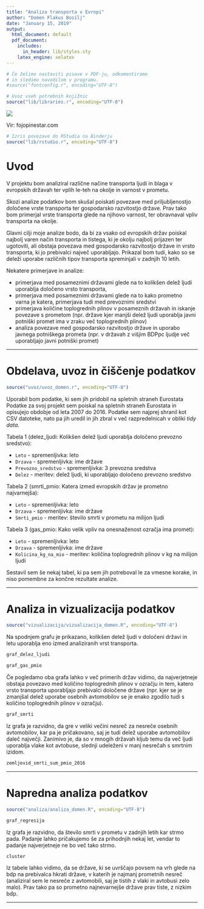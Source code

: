 ```yaml
---
title: "Analiza transporta v Evropi"
author: "Domen Flakus Bosilj"
date: "January 15, 2019"
output:
  html_document: default
  pdf_document:
    includes:
      in_header: lib/styles.sty
    latex_engine: xelatex
---
```


```r
# Če želimo nastaviti pisave v PDF-ju, odkomentiramo
# in sledimo navodilom v programu.
#source("fontconfig.r", encoding="UTF-8")

# Uvoz vseh potrebnih knjižnic
source("lib/libraries.r", encoding="UTF-8")
```

![](http://fojopinestar.com/images/image_contact.png)

Vir: fojopinestar.com

```r
# Izris povezave do RStudia na Binderju
source("lib/rstudio.r", encoding="UTF-8")
```

# Uvod

V projektu bom analiziral različne načine transporta ljudi in blaga v evropskih državah ter vplih le-teh na okolje in varnost v prometu.

Skozi analize podatkov bom skušal poiskati povezave med priljubljenostjo določene vrste transporta ter gospodarsko razvitostjo države. Prav tako bom primerjal vrste transporta glede na njihovo varnost, ter obravnaval vpliv transporta na okolje.

Glavni cilji moje analize bodo, da bi za vsako od evropskih držav poiskal najbolj varen način transporta in tistega, ki je okolju najbolj prijazen ter ugotoviti, ali obstaja povezava med gospodarsko razvitostjo države in vrsto transporta, ki jo prebivalci največ uporabljajo. Prikazal bom tudi, kako so se deleži uporabe različnih tipov transporta spreminjali v zadnjih 10 letih.

Nekatere primerjave in analize:

- primerjava med posameznimi državami glede na to kolikšen delež ljudi uporablja določeno vrsto transporta,
- primerjava med posameznimi državami glede na to kako prometno varna je katera, primerjava tudi med prevoznimi sredstvi
- primerjava količine toplogrednih plinov v posameznih državah in iskanje povezave s prometom (npr. države kjer manjši delež ljudi uporablja javni potniški promet ima v zraku več toplogrednih plinov)
- analiza povezave med gospodarsko razvitostjo države in uporabo javnega potniškega prometa (npr. v državah z višjim BDPpc ljudje več uporabljajo javni potniški promet)

***

# Obdelava, uvoz in čiščenje podatkov

```r
source("uvoz/uvoz_domen.r", encoding="UTF-8")
```

Uporabil bom podatke, ki sem jih pridobil na spletnih straneh Eurostata 
Podatke za svoj projekt sem poiskal na spletnih straneh Eurostata in opisujejo obdobje od leta 2007 do 2016. Podatke sem najprej shranil kot CSV datoteke, nato pa jih uredil in jih zbral v več razpredelnicah v obliki *tidy data*.

Tabela 1 (delez_ljudi: Kolikšen delež ljudi uporablja določeno prevozno sredstvo):

- `Leto` - spremenljivka: leto
- `Drzava` - spremenljivka: ime države
- `Prevozno_sredstvo` - spremenljivka: 3 prevozna sredstva
- `Delez` - meritev: delež ljudi, ki uporabljajo določeno prevozno sredstvo

Tabela 2 (smrti_pmio: Katera izmed evropskih držav je prometno najvarnejša):

- `Leto` - spremenljivka: leto
- `Drzava` - spremenljivka: ime države
- `Smrti_pmio` - meritev: število smrti v prometu na milijon ljudi
  
Tabela 3 (gas_pmio: Kako velik vpliv na onesnaženost ozračja ima promet):

- `Leto` - spremenljivka: leto
- `Drzava` - spremenljivka: ime države
- `Kolicina_kg_na_mio` - meritev: količina toplogrednih plinov v kg na milijon ljudi


Sestavil sem še nekaj tabel, ki pa sem jih potreboval le za vmesne korake, in niso pomembne za končne rezultate analize.


***

# Analiza in vizualizacija podatkov

```r
source("vizualizacija/vizualizacija_domen.R", encoding="UTF-8")
```


Na spodnjem grafu je prikazano, kolikšen delež ljudi v določeni državi in letu uporablja eno izmed analiziranih vrst transporta.

```r
graf_delez_ljudi
```

```r
graf_gas_pmio
```

Če pogledamo oba grafa lahko v več primerih držav vidimo, da najverjetneje obstaja povezavo med količino toplogrednih plinov v ozračju in tem, katero vrsto transporta uporabljajo prebivalci določene države (npr. kjer se je zmanjšal delež uporabe osebnih avtomobilov se je enako zgodilo tudi s količino toplogrednih plinov v ozračju).


```r
graf_smrti
```

Iz grafa je razvidno, da gre v veliki večini nesreč za nesreče osebnih avtomobilov, kar pa je pričakovano, saj je tudi delež uporabe avtomobilov daleč največji. Zanimivo je, da so v mnogih državah kljub temu da več ljudi uporablja vlake kot avtobuse, slednji udeleženi v manj nesrečah s smrtnim izidom.


```r

zemljevid_smrti_sum_pmio_2016
```

***

# Napredna analiza podatkov

```r
source("analiza/analiza_domen.R", encoding="UTF-8")
```

```r

graf_regresija
```

Iz grafa je razvidno, da število smrti v prometu v zadnjih letih kar strmo pada. Padanje lahko pričakujemo še za prihodnjih nekaj let, vendar to padanje najverjetneje ne bo več tako strmo.


```r
cluster
```

Iz tabele lahko vidimo, da se države, ki se uvrščajo povsem na vrh glede na bdp na prebivalca hkrati države, v katerih je najmanj prometnih nesreč (analiziral sem le nesreče z avtomobili, saj je tistih z vlaki in avtobusi zelo malo). Prav tako pa so prometno najnevarnejše države prav tiste, z nizkim bdp. 

***

